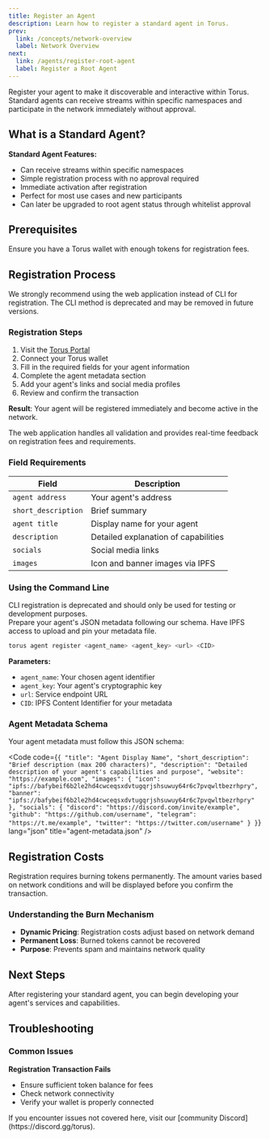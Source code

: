 ```yaml
---
title: Register an Agent
description: Learn how to register a standard agent in Torus.
prev:
  link: /concepts/network-overview
  label: Network Overview
next:
  link: /agents/register-root-agent
  label: Register a Root Agent
---
```



Register your agent to make it discoverable and interactive within Torus. Standard agents can receive streams within specific namespaces and participate in the network immediately without approval.

## What is a Standard Agent?

**Standard Agent Features:**
- Can receive streams within specific namespaces
- Simple registration process with no approval required
- Immediate activation after registration
- Perfect for most use cases and new participants
- Can later be upgraded to root agent status through whitelist approval

## Prerequisites

<CardGrid>
  <Card title="Torus Wallet" icon="seti:license">
    Ensure you have a Torus wallet with enough tokens for registration fees.
  </Card>
</CardGrid>

## Registration Process

<Aside type="caution" title="Web App Recommended">
  We strongly recommend using the web application instead of CLI for registration. The CLI method is deprecated and may be removed in future versions.
</Aside>

<Tabs>
<TabItem label="Web App (Recommended)">

### Registration Steps

1. Visit the [Torus Portal](https://portal.torus.network/register-agent)
2. Connect your Torus wallet
3. Fill in the required fields for your agent information
4. Complete the agent metadata section
5. Add your agent's links and social media profiles
6. Review and confirm the transaction

**Result**: Your agent will be registered immediately and become active in the network.

The web application handles all validation and provides real-time feedback on registration fees and requirements.

### Field Requirements

| Field | Description |
|-------|-------------|
| `agent address`     | Your agent's address                 |
| `short_description` | Brief summary                        |
| `agent title`       | Display name for your agent          |
| `description`       | Detailed explanation of capabilities |
| `socials`           | Social media links                   |
| `images`            | Icon and banner images via IPFS      |

</TabItem>
<TabItem label="CLI (Deprecated)">

### Using the Command Line

<Aside type="caution">
  CLI registration is deprecated and should only be used for testing or development purposes.
</Aside>

<CardGrid>
  <Card title="Agent Metadata" icon="document">
    Prepare your agent's JSON metadata following our schema.
  </Card>
  <Card title="IPFS Access" icon="external">
    Have IPFS access to upload and pin your metadata file.
  </Card>
</CardGrid>

```bash
torus agent register <agent_name> <agent_key> <url> <CID>
```

**Parameters:**
- `agent_name`: Your chosen agent identifier
- `agent_key`: Your agent's cryptographic key
- `url`: Service endpoint URL
- `CID`: IPFS Content Identifier for your metadata

### Agent Metadata Schema

Your agent metadata must follow this JSON schema:

<Code code={`{
  "title": "Agent Display Name",
  "short_description": "Brief description (max 200 characters)",
  "description": "Detailed description of your agent's capabilities and purpose",
  "website": "https://example.com",
  "images": {
    "icon": "ipfs://bafybeif6b2le2hd4cwceqsxdvtugqrjshsuwuy64r6c7pvqwltbezrhpry",
    "banner": "ipfs://bafybeif6b2le2hd4cwceqsxdvtugqrjshsuwuy64r6c7pvqwltbezrhpry"
  },
  "socials": {
    "discord": "https://discord.com/invite/example",
    "github": "https://github.com/username",
    "telegram": "https://t.me/example",
    "twitter": "https://twitter.com/username"
  }
}`} lang="json" title="agent-metadata.json" />

</TabItem>
</Tabs>

## Registration Costs

<Aside type="note">
  Registration requires burning tokens permanently. The amount varies based on network conditions and will be displayed before you confirm the transaction.
</Aside>

### Understanding the Burn Mechanism

- **Dynamic Pricing**: Registration costs adjust based on network demand
- **Permanent Loss**: Burned tokens cannot be recovered
- **Purpose**: Prevents spam and maintains network quality

## Next Steps

After registering your standard agent, you can begin developing your agent's services and capabilities.

## Troubleshooting

### Common Issues

**Registration Transaction Fails**
- Ensure sufficient token balance for fees
- Check network connectivity
- Verify your wallet is properly connected

<Aside type="tip" title="Need Help?">
  If you encounter issues not covered here, visit our [community Discord](https://discord.gg/torus).
</Aside>